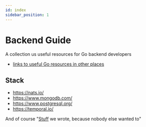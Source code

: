 ```yaml
---
id: index
sidebar_position: 1
---
```

# Backend Guide

A collection us useful resources for Go backend developers

- [links to useful Go resources in other places](backend/rtfm)

## Stack

- https://nats.io/
- https://www.mongodb.com/
- https://www.postgresql.org/
- https://temporal.io/

And of course "[Stuff](projects) we wrote, because nobody else wanted to"


